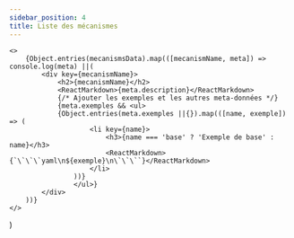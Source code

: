 ```yaml
---
sidebar_position: 4
title: Liste des mécanismes
---
```


<!-- We should find a way to better integrate this generated Markdown document
with Docusaurus navigation but I couldn't find any. I asked the question to the
Docusaurus community https://github.com/facebook/docusaurus/discussions/6009
-->


	<>
		{Object.entries(mecanismsData).map(([mecanismName, meta]) => console.log(meta) ||(
			<div key={mecanismName}>
				<h2>{mecanismName}</h2>
				<ReactMarkdown>{meta.description}</ReactMarkdown>
				{/* Ajouter les exemples et les autres meta-données */}
				{meta.exemples && <ul>
				{Object.entries(meta.exemples ||{}).map(([name, exemple]) => (
						<li key={name}>
							<h3>{name === 'base' ? 'Exemple de base' : name}</h3>
							<ReactMarkdown>{`\`\`\`yaml\n${exemple}\n\`\`\``}</ReactMarkdown>
						</li>
					))}
					</ul>}
			</div>
		))}
	</>
)

<MechanismsList />
